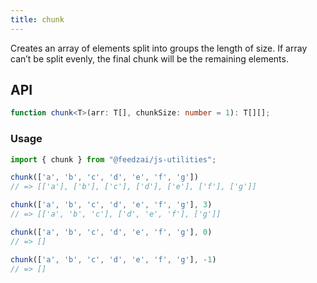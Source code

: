 ```yaml
---
title: chunk
---
```

Creates an array of elements split into groups the length of size.
If array can’t be split evenly, the final chunk will be the remaining elements.

## API

```typescript
function chunk<T>(arr: T[], chunkSize: number = 1): T[][];
```

### Usage

```typescript
import { chunk } from "@feedzai/js-utilities";

chunk(['a', 'b', 'c', 'd', 'e', 'f', 'g'])
// => [['a'], ['b'], ['c'], ['d'], ['e'], ['f'], ['g']]

chunk(['a', 'b', 'c', 'd', 'e', 'f', 'g'], 3)
// => [['a', 'b', 'c'], ['d', 'e', 'f'], ['g']]

chunk(['a', 'b', 'c', 'd', 'e', 'f', 'g'], 0)
// => []

chunk(['a', 'b', 'c', 'd', 'e', 'f', 'g'], -1)
// => []

```

